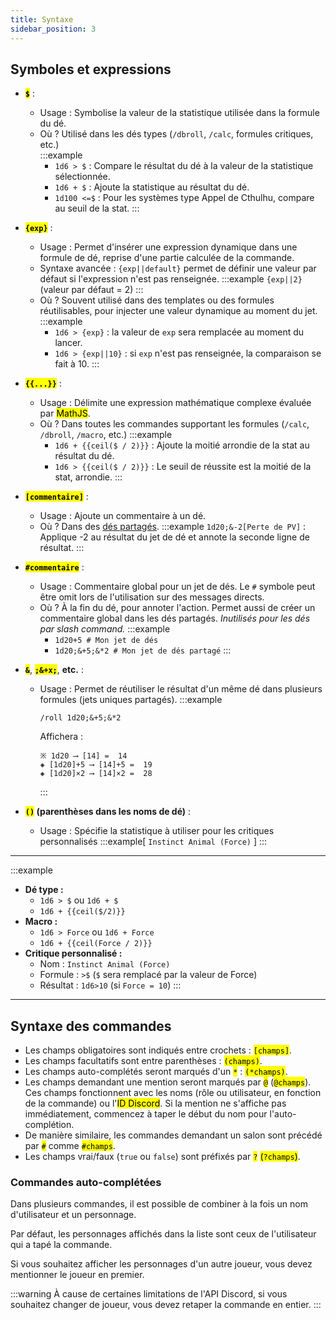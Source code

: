 ```yaml
---
title: Syntaxe 
sidebar_position: 3
---
```



## Symboles et expressions

- **<mark>`$`</mark>** :
  - <CL>Usage</CL> : Symbolise la valeur de la statistique utilisée dans la formule du dé.
  - <CL>Où ?</CL> Utilisé dans les dés types (`/dbroll`, `/calc`, formules critiques, etc.)  
    :::example  
      - `1d6 > $` : Compare le résultat du dé à la valeur de la statistique sélectionnée.  
      - `1d6 + $` : Ajoute la statistique au résultat du dé.  
      - `1d100 <=$` : Pour les systèmes type Appel de Cthulhu, compare au seuil de la stat.
    :::

- **<mark>`{exp}`</mark>** :
  - <CL>Usage :</CL> Permet d'insérer une expression dynamique dans une formule de dé, reprise d'une partie calculée de la commande.
  - <CL>Syntaxe avancée :</CL> `{exp||default}` permet de définir une valeur par défaut si l'expression n'est pas renseignée.
    :::example `{exp||2}` (valeur par défaut = 2)
    :::
  - <CL>Où ?</CL> Souvent utilisé dans des templates ou des formules réutilisables, pour injecter une valeur dynamique au moment du jet.  
    :::example
      - `1d6 > {exp}` : la valeur de `exp` sera remplacée au moment du lancer.  
      - `1d6 > {exp||10}` : si `exp` n'est pas renseignée, la comparaison se fait à 10.
    :::

- **<mark>`{{...}}`</mark>** :
  - <CL>Usage :</CL> Délimite une expression mathématique complexe évaluée par <mark>MathJS</mark>.
  - <CL>Où ?</CL> Dans toutes les commandes supportant les formules (`/calc`, `/dbroll`, `/macro`, etc.)
    :::example  
      - `1d6 + {{ceil($ / 2)}}` : Ajoute la moitié arrondie de la stat au résultat du dé.  
      - `1d6 > {{ceil($ / 2)}}` : Le seuil de réussite est la moitié de la stat, arrondie.
    :::

- **<mark>`[commentaire]`</mark>** :
  - <CL>Usage :</CL> Ajoute un commentaire à un dé.
  - <CL>Où ?</CL> Dans des [dés partagés](./expression.mdx#jets-uniques-partagés-réutilisation-de-résultats). 
    :::example `1d20;&-2[Perte de PV]` : Applique -2 au résultat du jet de dé et annote la seconde ligne de résultat.
    :::

- **<mark>`#commentaire`</mark>** :
  - <CL>Usage :</CL> Commentaire global pour un jet de dés. Le `#` symbole peut être omit lors de l'utilisation sur des messages directs.
  - <CL>Où ?</CL> À la fin du dé, pour annoter l'action. Permet aussi de créer un commentaire global dans les dés partagés. 
    *Inutilisés pour les dés par slash command.*
    :::example
    - `1d20+5 # Mon jet de dés`
    - `1d20;&+5;&*2 # Mon jet de dés partagé`
    :::

- **<mark>`&`</mark>**, **<mark>`;&+x;`</mark>**, **etc.**  :
  - <CL>Usage :</CL> Permet de réutiliser le résultat d'un même dé dans plusieurs formules (jets uniques partagés).
    :::example
    ```
    /roll 1d20;&+5;&*2
    ```
    Affichera :
    ```
    ※ 1d20 ⟶ [14] =  14 
    ◈ [1d20]+5 ⟶ [14]+5 =  19 
    ◈ [1d20]×2 ⟶ [14]×2 =  28 
    ```
    :::
- **<mark>`()`</mark> (parenthèses dans les noms de dé)** :
  - <CL>Usage :</CL> Spécifie la statistique à utiliser pour les critiques personnalisés
    :::example[ `Instinct Animal (Force)` ]
    :::

---
:::example
- **Dé type :**  
  - `1d6 > $` ou `1d6 + $`  
  - `1d6 + {{ceil($/2)}}`
- **Macro :**
  - `1d6 > Force` ou `1d6 + Force`  
  - `1d6 + {{ceil(Force / 2)}}`
- **Critique personnalisé :**  
  - Nom : `Instinct Animal (Force)`  
  - Formule : `>$` (`$` sera remplacé par la valeur de Force)
  - Résultat : `1d6>10` (si `Force = 10`)
:::
---
## Syntaxe des commandes
- Les champs obligatoires sont indiqués entre crochets : <mark class='green'>`[champs]`</mark>.
- Les champs facultatifs sont entre parenthèses : <mark class='green'>`(champs)`</mark>.
- Les champs auto-complétés seront marqués d'un <mark>`*`</mark> : <mark class='green'>`(*champs)`</mark>.
- Les champs demandant une mention seront marqués par <mark>`@`</mark> (<mark class='green'>`@champs`</mark>). Ces champs fonctionnent avec les noms (rôle ou utilisateur, en fonction de la commande) ou l'<mark>ID Discord</mark>. Si la mention ne s'affiche pas immédiatement, commencez à taper le début du nom pour l'auto-complétion.
- De manière similaire, les commandes demandant un salon sont précédé par <mark>`#`</mark> comme <mark class='green'>`#champs`</mark>.
- Les champs vrai/faux (`true` ou `false`) sont préfixés par <mark>`?`</mark> <mark class='green'>(`?champs`)</mark>.

### Commandes auto-complétées

Dans plusieurs commandes, il est possible de combiner à la fois un nom d'utilisateur et un personnage.

Par défaut, les personnages affichés dans la liste sont ceux de l'utilisateur qui a tapé la commande.

Si vous souhaitez afficher les personnages d'un autre joueur, vous devez mentionner le joueur en premier.

:::warning
À cause de certaines limitations de l'API Discord, si vous souhaitez changer de joueur, vous devez retaper la commande en entier.
:::
